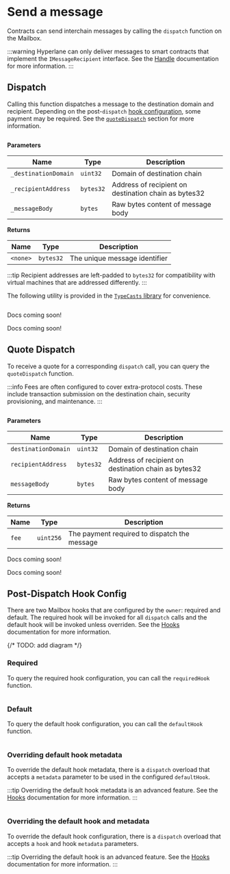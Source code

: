 
# Send a message

Contracts can send interchain messages by calling the `dispatch` function on the Mailbox.

:::warning
Hyperlane can only deliver messages to smart contracts that implement the `IMessageRecipient` interface. See the [Handle](./receive.mdx "mention") documentation for more information.
:::

## Dispatch

Calling this function dispatches a message to the destination domain and recipient. Depending on the post-`dispatch` [hook configuration](../hooks/overview.mdx), some payment may be required. See the [`quoteDispatch`](##quote-dispatch) section for more information.

<Tabs groupId="lang">
<TabItem value="sol" label="Solidity">

```solidity file=<rootDir>/static/contracts/Mailbox.sol#L102-L106
```

**Parameters**

|Name|Type|Description|
|----|----|-----------|
|`_destinationDomain`|`uint32`|Domain of destination chain|
|`_recipientAddress`|`bytes32`|Address of recipient on destination chain as bytes32|
|`_messageBody`|`bytes`|Raw bytes content of message body|

**Returns**

|Name|Type|Description|
|----|----|-----------|
|`<none>`|`bytes32`|The unique message identifier|

:::tip
Recipient addresses are left-padded to `bytes32` for compatibility with virtual machines that are addressed differently.
:::

The following utility is provided in the [`TypeCasts` library](../libraries/typecasts.mdx "mention") for convenience.
```solidity file=<rootDir>/static/contracts/libs/TypeCasts.sol#L5-L8
```

</TabItem>
<TabItem value="cw" label="CosmWasm">

Docs coming soon!

</TabItem>
<TabItem value="sl" label="Sealevel">

Docs coming soon!

</TabItem>
</Tabs>

## Quote Dispatch

To receive a quote for a corresponding `dispatch` call, you can query the `quoteDispatch` function. 

:::info
Fees are often configured to cover extra-protocol costs. These include transaction submission on the destination chain, security provisioning, and maintenance.
:::

<Tabs groupId="lang">
<TabItem value="sol" label="Solidity">

```solidity file=<rootDir>/static/contracts/Mailbox.sol#L149-L153
```

**Parameters**

|Name|Type|Description|
|----|----|-----------|
|`destinationDomain`|`uint32`|Domain of destination chain|
|`recipientAddress`|`bytes32`|Address of recipient on destination chain as bytes32|
|`messageBody`|`bytes`|Raw bytes content of message body|

**Returns**

|Name|Type|Description|
|----|----|-----------|
|`fee`|`uint256`|The payment required to dispatch the message|

</TabItem>
<TabItem value="cw" label="CosmWasm">

Docs coming soon!

</TabItem>
<TabItem value="sl" label="Sealevel">

Docs coming soon!

</TabItem>
</Tabs>

## Post-Dispatch Hook Config

There are two Mailbox hooks that are configured by the `owner`: required and default. The required hook will be invoked for all `dispatch` calls and the default hook will be invoked unless overriden. See the [Hooks](../hooks/overview.mdx "mention") documentation for more information.

{/* TODO: add diagram */}

### Required

To query the required hook configuration, you can call the `requiredHook` function.

<Tabs groupId="lang">
<TabItem value="sol" label="Solidity">

```solidity file=<rootDir>/static/contracts/interfaces/IMailbox.sol#L55
```

</TabItem>
</Tabs>

### Default

To query the default hook configuration, you can call the `defaultHook` function.

<Tabs groupId="lang">
<TabItem value="sol" label="Solidity">

```solidity file=<rootDir>/static/contracts/interfaces/IMailbox.sol#L53
```

</TabItem>
</Tabs>

### Overriding default hook metadata

To override the default hook metadata, there is a `dispatch` overload that accepts a `metadata` parameter to be used in the configured `defaultHook`.

:::tip
Overriding the default hook metadata is an advanced feature. See the [Hooks](../hooks/overview.mdx "mention") documentation for more information.
:::

<Tabs groupId="lang">
<TabItem value="sol" label="Solidity">

```solidity file=<rootDir>/static/contracts/Mailbox.sol#L125-L130
```

</TabItem>
</Tabs>

### Overriding the default hook and metadata

To override the default hook configuration, there is a `dispatch` overload that accepts a `hook` and hook `metadata` parameters.

:::tip
Overriding the default hook is an advanced feature. See the [Hooks](../hooks/overview.mdx "mention") documentation for more information.
:::

<Tabs groupId="lang">
<TabItem value="sol" label="Solidity">

```solidity file=<rootDir>/static/contracts/Mailbox.sol#L270-L276
```

</TabItem>
</Tabs>
